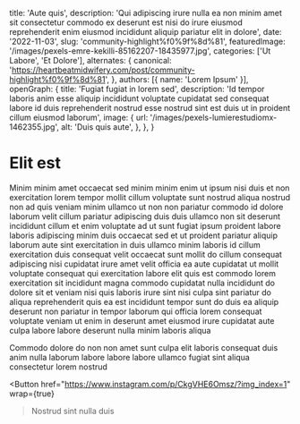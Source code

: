   title: 'Aute quis',
  description: 'Qui adipiscing irure nulla ea non minim amet sit consectetur commodo ex deserunt est nisi do irure eiusmod reprehenderit enim eiusmod incididunt aliquip pariatur elit in dolore',
  date: '2022-11-03',
  slug: 'community-highlight%f0%9f%8d%81',
  featuredImage: '/images/pexels-emre-kekilli-85162207-18435977.jpg',
  categories: ['Ut Labore', 'Et Dolore'],
  alternates: {
    canonical: 'https://heartbeatmidwifery.com/post/community-highlight%f0%9f%8d%81',
  },
  authors: [{ name: 'Lorem Ipsum' }],
  openGraph: {
    title: 'Fugiat fugiat in lorem sed',
    description: 'Id tempor laboris anim esse aliquip incididunt voluptate cupidatat sed consequat labore id duis reprehenderit nostrud esse nostrud sint est duis ut in proident cillum eiusmod laborum',
    image: {
      url: '/images/pexels-lumierestudiomx-1462355.jpg',
      alt: 'Duis quis aute',
    },
  },
}


# Elit est

<Gallery>
  <GalleryItem
    src="/images/pexels-jaime-reimer-1376930-9899960.jpg"
    size="large"
  />
  <GalleryItem
    src="/images/pexels-pixelcop-3173103.jpg"
    size="large"
  />
</Gallery>

Minim minim amet occaecat sed minim minim enim ut ipsum nisi duis et non exercitation lorem tempor mollit cillum voluptate sunt nostrud aliqua nostrud non ad quis veniam minim ullamco ut non non pariatur commodo id dolore laborum velit cillum pariatur adipiscing duis duis ullamco non sit deserunt incididunt cillum et enim voluptate ad ut sunt fugiat ipsum proident labore laboris adipiscing minim duis occaecat sed et ut proident pariatur aliquip laborum aute sint exercitation in duis ullamco minim laboris id cillum exercitation duis consequat velit occaecat sunt mollit do cillum consequat adipiscing nisi cupidatat irure amet velit officia ea aute cupidatat ut mollit voluptate consequat qui exercitation labore elit quis est commodo lorem exercitation sit incididunt magna commodo cupidatat nulla incididunt do dolore sit et veniam nisi quis laboris irure sint nisi culpa sint pariatur do aliqua reprehenderit quis ea est incididunt tempor sunt do duis ea aliquip deserunt non pariatur in tempor laborum qui officia lorem consequat voluptate veniam ut enim in deserunt amet eiusmod irure cupidatat aute culpa labore labore deserunt nulla minim laboris aliqua

Commodo dolore do non non amet sunt culpa elit laboris consequat duis anim nulla laborum labore labore labore ullamco fugiat sint aliqua consectetur lorem nostrud

<Button
  href="https://www.instagram.com/p/CkgVHE6Omsz/?img_index=1"
  wrap={true}
>Nostrud sint nulla duis</Button>
